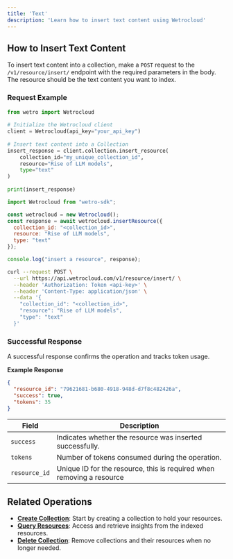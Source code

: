 ```yaml
---
title: 'Text'
description: 'Learn how to insert text content using Wetrocloud'
---
```


## How to Insert Text Content

To insert text content into a collection, make a `POST` request to the `/v1/resource/insert/` endpoint with the required parameters in the body. The resource should be the text content you want to index.

### Request Example
<CodeGroup>
 
```python Python
from wetro import Wetrocloud
    
# Initialize the Wetrocloud client
client = Wetrocloud(api_key="your_api_key")
    
# Insert text content into a Collection
insert_response = client.collection.insert_resource(
    collection_id="my_unique_collection_id",
    resource="Rise of LLM models", 
    type="text"
)
    
print(insert_response)
```

```javascript Javascript
import Wetrocloud from "wetro-sdk";

const wetrocloud = new Wetrocloud();
const response = await wetrocloud.insertResource({
  collection_id: "<collection_id>",
  resource: "Rise of LLM models",
  type: "text"
});

console.log("insert a resource", response);
```

```bash cURL
curl --request POST \
  --url https://api.wetrocloud.com/v1/resource/insert/ \
  --header 'Authorization: Token <api-key>' \
  --header 'Content-Type: application/json' \
  --data '{
    "collection_id": "<collection_id>",
    "resource": "Rise of LLM models",
    "type": "text"
  }'
```
</CodeGroup>

### Successful Response

A successful response confirms the operation and tracks token usage.

**Example Response**

```json
{
  "resource_id": "79621681-b680-4918-948d-d7f8c482426a",
  "success": true,
  "tokens": 35
}
```

| Field      | Description                                     |
|------------|-------------------------------------------------|
| `success`  | Indicates whether the resource was inserted successfully. |
| `tokens`   | Number of tokens consumed during the operation. |
| `resource_id`   | Unique ID for the resource, this is required when removing a resource |

## Related Operations

- **[Create Collection](create)**: Start by creating a collection to hold your resources.
- **[Query Resources](query)**: Access and retrieve insights from the indexed resources.
- **[Delete Collection](delete)**: Remove collections and their resources when no longer needed.
